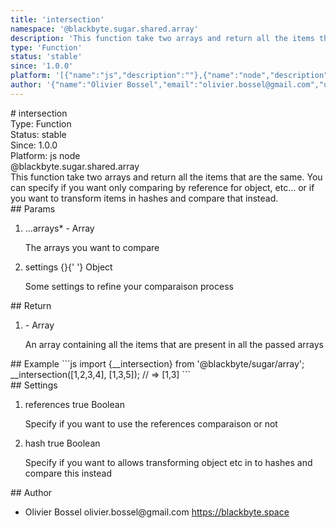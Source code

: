 ```yaml
---
title: 'intersection'
namespace: '@blackbyte.sugar.shared.array'
description: 'This function take two arrays and return all the items that are the same. You can specify if you want only comparing by reference for object, etc... or if you want to transform items in hashes and compare that instead.'
type: 'Function'
status: 'stable'
since: '1.0.0'
platform: '[{"name":"js","description":""},{"name":"node","description":""}]'
author: '{"name":"Olivier Bossel","email":"olivier.bossel@gmail.com","url":"https://blackbyte.space"}'
---
```


<div class="docmap-mdx">
  # intersection
  <div class="_metas">
    <div class="_type">
      <span class="_type-label">Type:</span>
      <span class="_type-value">Function</span>
    </div>
    <div class="_status">
      <span class="_status-label">Status:</span>
      <span class="_status-value -stable">stable</span>
    </div>
    <div class="_since">
      <span class="_since-label">Since:</span>
      <span class="_since-value">1.0.0</span>
    </div>
    <div class="_platform">
      <span class="_platform-label">Platform:</span>
      <span class="_platform-value -js">js</span>
      <span class="_platform-value -node">node</span>
    </div>
  </div>
  <div class="_namespace">@blackbyte.sugar.shared.array</div>
  <div class="_description typo-lead typo-format">
    This function take two arrays and return all the items that are the same.
    You can specify if you want only comparing by reference for object, etc...
    or if you want to transform items in hashes and compare that instead.
  </div>
  <div class="_params">
    ## Params
    <ol class="_list">
      <li class="_item">
        <span class="_name">
          ...arrays<span class="_required">*</span>
        </span>
        <span class="_default">-</span> <span class="_type">Array</span>
        <p class="_description">The arrays you want to compare</p>
      </li>
      <li class="_item">
        <span class="_name">settings</span>
        <span class="_default">&lcub;&rcub;</span>{' '}
        <span class="_type">Object</span>
        <p class="_description">
          Some settings to refine your comparaison process
        </p>
      </li>
    </ol>
  </div>
  <div class="_return">
    ## Return
    <ol class="_list">
      <li class="_item">
        <span class="_default">-</span>
        <span class="_type">Array</span>
        <p class="_description">
          An array containing all the items that are present in all the passed
          arrays
        </p>
      </li>
    </ol>
  </div>
  <div class="_examples">
    ## Example ```js import {__intersection} from '@blackbyte/sugar/array';
    __intersection([1,2,3,4], [1,3,5]); // => [1,3] ```
  </div>
  <div class="_settings">
    ## Settings
    <ol class="_list">
      <li class="_item">
        <span class="_name">references</span>
        <span class="_default">true</span> <span class="_type">Boolean</span>
        <p class="_description">
          Specify if you want to use the references comparaison or not
        </p>
      </li>
      <li class="_item">
        <span class="_name">hash</span>
        <span class="_default">true</span> <span class="_type">Boolean</span>
        <p class="_description">
          Specify if you want to allows transforming object etc in to hashes and
          compare this instead
        </p>
      </li>
    </ol>
  </div>
  <div class="_author">
    ## Author
    <ul class="_list">
      <li class="_item">
        <span class="_name">Olivier Bossel</span>
        <span class="_email">olivier.bossel@gmail.com</span>
        <a href="https://blackbyte.space" target="_blank" class="_url">
          https://blackbyte.space
        </a>
      </li>
    </ul>
  </div>
</div>
